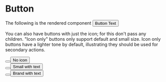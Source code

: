 


# Button

The following is the rendered component
<Playground component={Button}>
  <Button>Button Text</Button>
</Playground>


You can also have buttons with just the icon; for this don't pass any children. "Icon only" buttons only support default and small size. Icon only buttons have a lighter tone by default, illustrating they should be used for secondary actions.
<Playground>
  <div style={{ display: 'flex', alignItems: 'center' }}>
    <Button icon="command" tier={ButtonTiers.TERTIARY} />
    <div style={{ width: 16 }}></div>
    <Button tier={ButtonTiers.TERTIARY}>No icon</Button>
    <div style={{ width: 16 }}></div>
    <Button icon="command" size={Sizes.SMALL} />
    <div style={{ width: 16 }}></div>
    <Button icon="command" size={Sizes.SMALL}>Small with text</Button>
    <div style={{ width: 16 }}></div>
    <Button icon="command" category={Categories.WARNING} />
    <div style={{ width: 16 }}></div>
    <Button icon="command" category={Categories.BRAND}>Brand with text</Button>
  </div>
</Playground>

